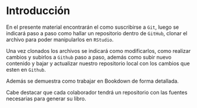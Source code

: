 \mainmatter

# Introducción 

En el presente material encontrarán el como suscribirse a `Git`, luego se indicará paso a paso como hallar un repositorio dentro de `GitHub`, clonar el archivo para poder manipularlos en `RStudio`.

Una vez clonados los archivos se indicará como modificarlos, como realizar cambios y subirlos a `Github`  paso a paso, además como subir nuevo contenido y bajar y actualizar nuestro repositorio local con los cambios que esten en `Github`.

Además se demuestra como trabajar en Bookdown de forma detallada.

Cabe destacar que cada colaborador tendrá un repositorio con las fuentes necesarias para generar su libro.


